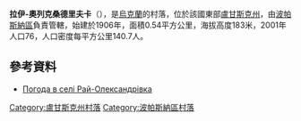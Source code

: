 {{coord|48|47|23|N|38|24|45|E|scale:100000|display=title}}

'''拉伊-奧列克桑德里夫卡'''（{{lang-uk|Рай-Олександрівка}}），是[[烏克蘭|烏克蘭]]的村落，位於該國東部[[盧甘斯克州|盧甘斯克州]]，由[[波帕斯納區|波帕斯納區]]負責管轄，始建於1906年，面積0.54平方公里，海拔高度183米，2001年人口76，人口密度每平方公里140.7人。

==參考資料==
* [http://weather.in.ua/ua/lyganskaja/22066 Погода в селі Рай-Олександрівка] {{Wayback|url=http://weather.in.ua/ua/lyganskaja/22066 |date=20160305085335 }}

{{DEFAULTSORT:Рай-Олександрівка}}
[[Category:盧甘斯克州村落|Category:盧甘斯克州村落]]
[[Category:波帕斯納區村落|Category:波帕斯納區村落]]


{{Luhansk-geo-stub}}
